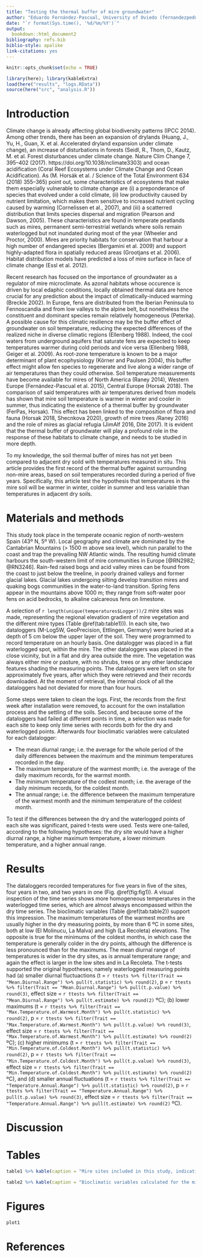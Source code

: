 ```yaml
---
title: "Testing the thermal buffer of mire groundwater"
author: "Eduardo Fernández-Pascual, University of Oviedo (fernandezpeduardo@uniovi.es)"
date: "`r format(Sys.time(), '%d/%m/%Y')`"
output:
  bookdown::html_document2
bibliography: refs.bib
biblio-style: apalike
link-citations: yes
---
```


```r
knitr::opts_chunk$set(echo = TRUE)
```


```r
library(here); library(kableExtra)
load(here("results", "logs.RData"))
source(here("src", "analysis.R"))
```

# Introduction

Climate change is already affecting global biodiversity patterns (IPCC 2014). Among other trends, there has been an expansion of drylands (Huang, J., Yu, H., Guan, X. et al. Accelerated dryland expansion under climate change), an increase of disturbations in forests (Seidl, R., Thom, D., Kautz, M. et al. Forest disturbances under climate change. Nature Clim Change 7, 395–402 (2017). https://doi.org/10.1038/nclimate3303) and ocean acidification (Coral Reef Ecosystems under Climate Change and Ocean Acidification). As (M. Horsák et al. / Science of the Total Environment 634 (2018) 355–365) point out, some characteristics of ecosystems that make them especially vulnerable to climate change are (i) a preponderance of species that evolved under a cold climate, (ii) low productivity caused by nutrient limitation, which makes them sensitive to increased nutrient
cycling caused by warming (Cornelissen et al., 2007), and (iii) a scatterred distribution that limits species dispersal and migration (Pearson and Dawson, 2005). These characteristics are found in temperate peatlands such as mires, permanent semi-terrestrial wetlands where soils remain waterlogged but not inundated during most of the year (Wheeler and Proctor, 2000). Mires are priority habitats for conservation that harbour a high number of endangered species (Bergamini et al. 2009) and support highly-adapted flora in spatially reduced areas (Grootjans et al. 2006). Habitat distribution models have predicted a loss of mire surface in face of climate change (Essl et al. 2012).

Recent research has focused on the importance of groundwater as a regulator of mire microclimate. As azonal habitats whose occurence is driven by local edaphic conditions, locally obtained
thermal data are hence crucial for any prediction about the impact of climatically-induced warming (Breckle 2002). In Europe, fens are distributed from the Iberian Peninsula to Fennoscandia and from low valleys to the alpine belt, but nonetheless the constituent and dominant species remain relatively homogeneous (Peterka). A possible cause for this climatic resilience may be the buffer effect of groundwater on soil temperature, reducing the expected differences of the realized niche in diverse climatic regions (Ellenberg 1988). Indeed, the cool waters from underground aquifers that saturate fens are expected to keep temperatures warmer during cold periods and vice versa (Ellenberg 1988, Geiger et al. 2009). As root-zone temperature is known to be a major determinant of plant ecophysiology (Körner and Paulsen 2004), this buffer effect might allow fen species to regenerate and live along a wider range of air temperatures than they could otherwise. Soil temperature measurements have become available for mires of North America (Raney 2014), Western Europe (Fernández-Pascual et al. 2015), Central Europe (Horsak 2018). The comparison of said temperatures with air temperatures derived from models has shown that mire soil temperature is warmer in winter and cooler in summer, thus indicating the existence of a thermal buffer by groundwater (FerPas, Horsak). This effect has been linked to the composition of flora and fauna (Horsak 2018, Shecnkova 2020), growth of mire trees /Raney 2016) and the role of mires as glacial refugia (JimAlf 2016, Dite 2017). It is evident that the thermal buffer of groundwater will play a profound role in the response of these habitats to climate change, and needs to be studied in more depth.

To my knowledge, the soil thermal buffer of mires has not yet been compared to adjacent dry soild with temperatures measured in situ. This article provides the first record of the thermal buffer against surrounding non-mire areas, based on soil temperatures recorded during a period of five years. Specifically, this article test the hypothesis that temperatures in the mire soil will be warmer in winter, colder in summer and less variable than temperatures in adjacent dry soils.


# Materials and methods

This study took place in the temperate oceanic region of north-western Spain (43º N, 5º W). Local geography and climate are dominated by the Cantabrian Mountains (> 1500 m above sea level), which run parallel to the coast and trap the prevailing NW Atlantic winds. The resulting humid climate harbours the south-western limit of mire communities in Europe [@RN2982; @RN3246]. Rain-fed raised bogs and acid valley mires can be found from the coast to just below the treeline, in poorly drained valleys and former glacial lakes. Glacial lakes undergoing silting develop transition mires and quaking bogs communities in the water-to-land transition. Spring fens appear in the mountains above 1000 m; they range from soft-water poor fens on acid bedrocks, to alkaline calcareous fens on limestone.

A selection of `r length(unique(temperatures$Logger))/2` mire sites was made, representing the regional elevation gradient of mire vegetation and the different mire types (Table \@ref(tab:table1))). In each site, two dataloggers (M-Log5W, GeoPrecision, Ettlingen, Germany) were buried at a depth of 5 cm below the upper layer of the soil. They were programmed to record temperature on an hourly basis. One datalogger was placed in a flat waterlogged spot, within the mire. The other dataloggers was placed in the close vicinity, but in a flat and dry area outside the mire. The vegetation was always either mire or pasture, with no shrubs, trees or any other landscape features shading the measuring points. The dataloggers were left on site for approximately five years, after which they were retrieved and their records downloaded. At the moment of retrieval, the internal clock of all the dataloggers had not deviated for more than four hours.

Some steps were taken to clean the logs. First, the records from the first week after installation were removed, to account for the own installation process and the settling of the soils. Second, and because some of the dataloggers had failed at different points in time, a selection was made for each site to keep only time series with records both for the dry and waterlogged points. Afterwards four bioclimatic variables were calculated for each datalogger:

* The mean diurnal range; i.e. the average for the whole period of the daily differences between the maximum and the minimum temperatures recorded in the day.
* The maximum temperature of the warmest month; i.e. the average of the daily maximum records, for the warmst month.
* The minimum temperature of the codlest month; i.e. the average of the daily minimum records, for the coldest month.
* The annual range; i.e. the difference between the maximum temperature of the warmest month and the minimum temperature of the coldest month.

To test if the differences between the dry and the waterlogged points of each site was significant, paired t-tests were used. Tests were one-tailed, according to the following hypotheses: the dry site would have a higher diurnal range, a higher maximum temperature, a lower minimum temperature, and a higher annual range.

# Results

The dataloggers recorded temperatures for five years in five of the sites, four years in two, and two years in one (Fig. \@ref(fig:fig1)). A visual inspection of the time series shows more homogeneous temperatures in the waterlogged time series, which are almost always encompassed within the dry time series. The bioclimatic variables (Table \@ref(tab:table2)) support this impression. The maximum temperatures of the warmest months are usually higher in the dry measuring points, by more than 6 ºC in some sites, both at low (El Molinucu, La Malva) and high (La Recoleta) elevations. The opposite is true for the minimums of the coldest months, in which case the temperature is generally colder in the dry points, although the difference is less pronounced than for the maximums. The mean diurnal range of temperatures is wider in the dry sites, as is annual temperature range; and again the effect is larger in the low sites and in La Recoleta. The t-tests supported the original hypotheses; namely waterlogged measuring points had (a) smaller diurnal fluctuactions (t = `r ttests %>% filter(Trait == "Mean.Diurnal.Range") %>% pull(t.statistic) %>% round(2)`, p = `r ttests %>% filter(Trait == "Mean.Diurnal.Range") %>% pull(t.p.value) %>% round(3)`, effect size = `r ttests %>% filter(Trait == "Mean.Diurnal.Range") %>% pull(t.estimate) %>% round(2)` ºC); (b) lower maximums (t = `r ttests %>% filter(Trait == "Max.Temperature.of.Warmest.Month") %>% pull(t.statistic) %>% round(2)`, p = `r ttests %>% filter(Trait == "Max.Temperature.of.Warmest.Month") %>% pull(t.p.value) %>% round(3)`, effect size = `r ttests %>% filter(Trait == "Max.Temperature.of.Warmest.Month") %>% pull(t.estimate) %>% round(2)` ºC); (c) higher minimums (t = `r ttests %>% filter(Trait == "Min.Temperature.of.Coldest.Month") %>% pull(t.statistic) %>% round(2)`, p = `r ttests %>% filter(Trait == "Min.Temperature.of.Coldest.Month") %>% pull(t.p.value) %>% round(3)`, effect size = `r ttests %>% filter(Trait == "Min.Temperature.of.Coldest.Month") %>% pull(t.estimate) %>% round(2)` ºC), and (d) smaller annual fluctuations (t = `r ttests %>% filter(Trait == "Temperature.Annual.Range") %>% pull(t.statistic) %>% round(2)`, p = `r ttests %>% filter(Trait == "Temperature.Annual.Range") %>% pull(t.p.value) %>% round(3)`, effect size = `r ttests %>% filter(Trait == "Temperature.Annual.Range") %>% pull(t.estimate) %>% round(2)` ºC). 

# Discussion

# Tables

```r
table1 %>% kable(caption = "Mire sites included in this study, indicating the type of fen, the elevation, coordinates, and length of the temperature recording period.", booktabs = TRUE) %>% kable_styling(latex_options = c("striped", "hold_position"))
```

```r
table2 %>% kable(caption = "Bioclimatic variables calculated for the mire sites, using the hourly temperature records.", booktabs = TRUE) %>% kable_styling(latex_options = c("striped", "hold_position"))
```

# Figures

```r
plot1
```

# References